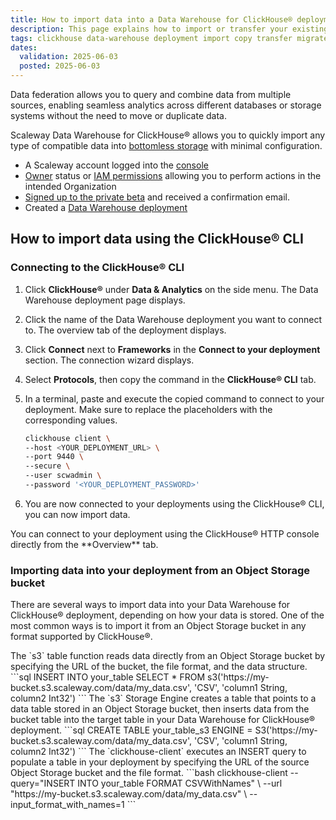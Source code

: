 ```yaml
---
title: How to import data into a Data Warehouse for ClickHouse® deployment
description: This page explains how to import or transfer your existing data into a Scaleway Data Warehouse using ClickHouse®.
tags: clickhouse data-warehouse deployment import copy transfer migrate data federation
dates:
  validation: 2025-06-03
  posted: 2025-06-03
---
```



Data federation allows you to query and combine data from multiple sources, enabling seamless analytics across different databases or storage systems without the need to move or duplicate data. 

Scaleway Data Warehouse for ClickHouse® allows you to quickly import any type of compatible data into [bottomless storage](/data-warehouse/concepts/#bottomless-storage) with minimal configuration.

<Requirements />

- A Scaleway account logged into the [console](https://console.scaleway.com)
- [Owner](/iam/concepts/#owner) status or [IAM permissions](/iam/concepts/#permission) allowing you to perform actions in the intended Organization
- [Signed up to the private beta](https://www.scaleway.com/fr/betas/) and received a confirmation email.
- Created a [Data Warehouse deployment](/data-warehouse/how-to/create-deployment/)

## How to import data using the ClickHouse® CLI

### Connecting to the ClickHouse® CLI

1. Click **ClickHouse®** under **Data & Analytics** on the side menu. The Data Warehouse deployment page displays.

2. Click the name of the Data Warehouse deployment you want to connect to. The overview tab of the deployment displays.

3. Click **Connect** next to **Frameworks** in the **Connect to your deployment** section. The connection wizard displays. 

4. Select **Protocols**, then copy the command in the **ClickHouse® CLI** tab.

5. In a terminal, paste and execute the copied command to connect to your deployment. Make sure to replace the placeholders with the corresponding values.

    ```bash
    clickhouse client \
    --host <YOUR_DEPLOYMENT_URL> \
    --port 9440 \
    --secure \
    --user scwadmin \
    --password '<YOUR_DEPLOYMENT_PASSWORD>'
    ```

6. You are now connected to your deployments using the ClickHouse® CLI, you can now import data.

<Message type="tip">
You can connect to your deployment using the ClickHouse® HTTP console directly from the **Overview** tab.
</Message>

### Importing data into your deployment from an Object Storage bucket

There are several ways to import data into your Data Warehouse for ClickHouse® deployment, depending on how your data is stored. One of the most common ways is to import it from an Object Storage bucket in any format supported by ClickHouse®.

<Tabs id="import-data-into-data-warehouse">
<TabsTab label="s3 table function">
The `s3` table function reads data directly from an Object Storage bucket by specifying the URL of the bucket, the file format, and the data structure.
```sql
INSERT INTO your_table
SELECT *
FROM s3('https://my-bucket.s3.scaleway.com/data/my_data.csv', 'CSV', 'column1 String, column2 Int32')
```
</TabsTab>
<TabsTab label="s3 storage engine">
The `s3` Storage Engine creates a table that points to a data table stored in an Object Storage bucket, then inserts data from the bucket table into the target table in your Data Warehouse for ClickHouse® deployment.
```sql
    CREATE TABLE your_table_s3
    ENGINE = S3('https://my-bucket.s3.scaleway.com/data/my_data.csv', 'CSV', 'column1 String, column2 Int32')
    ```
</TabsTab>
<TabsTab label="ClickHouse® Client">
The `clickhouse-client` executes an INSERT query to populate a table in your deployment by specifying the URL of the source Object Storage bucket and the file format.
  ```bash
  clickhouse-client --query="INSERT INTO your_table FORMAT CSVWithNames" \
  --url "https://my-bucket.s3.scaleway.com/data/my_data.csv" \
  --input_format_with_names=1
  ```
</TabsTab>
</Tabs>

